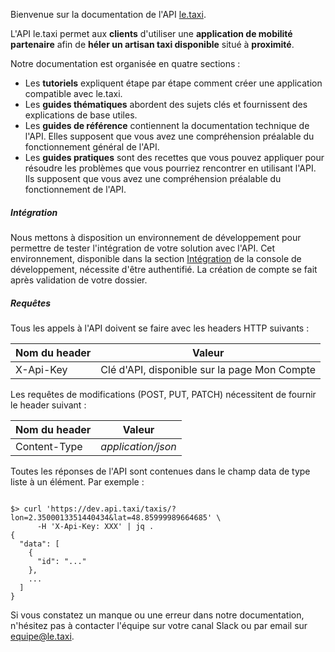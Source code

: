 Bienvenue sur la documentation de l'API [le.taxi](https://le.taxi).

L'API le.taxi permet aux **clients** d'utiliser une **application de mobilité partenaire** afin de **héler un artisan taxi disponible** situé à **proximité**.

Notre documentation est organisée en quatre sections :

* Les **tutoriels** expliquent étape par étape comment créer une application compatible avec le.taxi.
* Les **guides thématiques** abordent des sujets clés et fournissent des explications de base utiles.
* Les **guides de référence** contiennent la documentation technique de l'API. Elles supposent que vous avez une compréhension préalable du fonctionnement général de l'API.
* Les **guides pratiques** sont des recettes que vous pouvez appliquer pour résoudre les problèmes que vous pourriez rencontrer en utilisant l'API. Ils supposent que vous avez une compréhension préalable du fonctionnement de l'API.

##### Intégration
Nous mettons à disposition un environnement de développement pour permettre de tester l'intégration de votre solution
avec l'API. Cet environnement, disponible dans la section [Intégration](https://console.dev.api.taxi/integration/) de la console de développement,
nécessite d'être authentifié. La création de compte se fait après validation de votre dossier.

##### Requêtes

Tous les appels à l'API doivent se faire avec les headers HTTP suivants :


| Nom du header | Valeur                                       |
|---------------|----------------------------------------------|
| X-Api-Key     | Clé d'API, disponible sur la page Mon Compte |


Les requêtes de modifications (POST, PUT, PATCH) nécessitent de fournir le header suivant :

| Nom du header | Valeur             |
|---------------|--------------------|
| Content-Type  | *application/json* |


Toutes les réponses de l'API sont contenues dans le champ data de type liste à un élément. Par exemple :


```shell

$> curl 'https://dev.api.taxi/taxis/?lon=2.3500013351440434&lat=48.85999989664685' \
      -H 'X-Api-Key: XXX' | jq .
{
  "data": [
    {
      "id": "..."
    },
    ...
  ]
}
```


Si vous constatez un manque ou une erreur dans notre documentation, n'hésitez pas à contacter l'équipe sur votre canal Slack ou par email sur [equipe@le.taxi](mailto:equipe@le.taxi?subject=Signalement%20d'un%20problème%20sur%20votre%20documentation).
